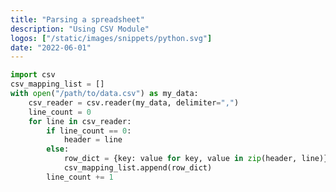 ```yaml
---
title: "Parsing a spreadsheet"
description: "Using CSV Module"
logos: ["/static/images/snippets/python.svg"]
date: "2022-06-01"
---
```


```py
import csv
csv_mapping_list = []
with open("/path/to/data.csv") as my_data:
    csv_reader = csv.reader(my_data, delimiter=",")
    line_count = 0
    for line in csv_reader:
        if line_count == 0:
            header = line
        else:
            row_dict = {key: value for key, value in zip(header, line)}
            csv_mapping_list.append(row_dict)
        line_count += 1
```